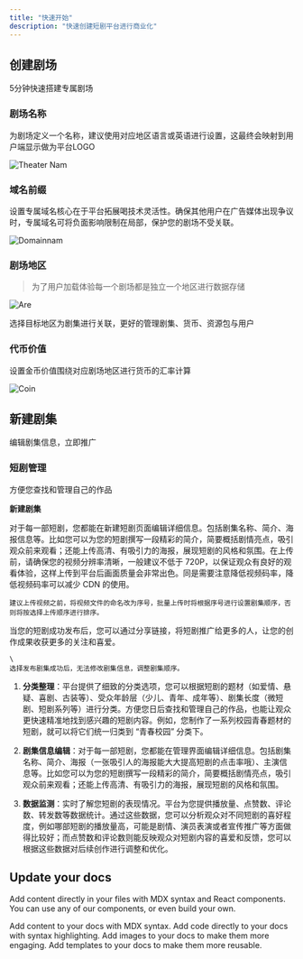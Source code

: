 ```yaml
---
title: "快速开始"
description: "快速创建短剧平台进行商业化"
---
```


## 创建剧场

5分钟快速搭建专属剧场

### 剧场名称

为剧场定义一个名称，建议使用对应地区语言或英语进行设置，这最终会映射到用户端显示做为平台LOGO

![Theater Nam](/images/quickstart/quickstart_01.png)

### 域名前缀

设置专属域名核心在于平台拓展喝技术灵活性。确保其他用户在广告媒体出现争议时，专属域名可将负面影响限制在局部，保护您的剧场不受关联。

![Domainnam](/images/quickstart/quickstart_02.png)

### 剧场地区

> 为了用户加载体验每一个剧场都是独立一个地区进行数据存储

![Are](/images/quickstart/quickstart_03.png)

选择目标地区为剧集进行关联，更好的管理剧集、货币、资源包与用户

### 代币价值

设置金币价值围绕对应剧场地区进行货币的汇率计算

![Coin](/images/quickstart/quickstart_04.png)

## 新建剧集

编辑剧集信息，立即推广

### 短剧管理

方便您查找和管理自己的作品

**新建剧集**

<AccordionGroup>
  <Accordion title="短剧基础信息" icon="pen">
    对于每一部短剧，您都能在新建短剧页面编辑详细信息。包括剧集名称、简介、海报信息等。比如您可以为您的短剧撰写一段精彩的简介，简要概括剧情亮点，吸引观众前来观看；还能上传高清、有吸引力的海报，展现短剧的风格和氛围。​
  </Accordion>
  <Accordion title="上传视频" icon="video">
    在上传前，请确保您的视频分辨率清晰，一般建议不低于 720P，以保证观众有良好的观看体验，这样上传到平台后画面质量会非常出色。同是需要注意降低视频码率，降低视频码率可以减少 CDN 的使用。

    建议上传视频之前，将视频文件的命名改为序号，批量上传时将根据序号进行设置剧集顺序，否则将按选择上传顺序进行排序。
  </Accordion>
  <Accordion title="发布剧集" icon="fly">
    当您的短剧成功发布后，您可以通过分享链接，将短剧推广给更多的人，让您的创作成果收获更多的关注和喜爱。

    \
    选择发布剧集成功后，无法修改剧集信息，调整剧集顺序。
  </Accordion>
</AccordionGroup>


1. **分类整理**：平台提供了细致的分类选项，您可以根据短剧的题材（如爱情、悬疑、喜剧、古装等）、受众年龄层（少儿、青年、成年等）、剧集长度（微短剧、短剧系列等）进行分类。方便您日后查找和管理自己的作品，也能让观众更快速精准地找到感兴趣的短剧内容。例如，您制作了一系列校园青春题材的短剧，就可以将它们统一归类到 “青春校园” 分类下。​


1. **剧集信息编辑**：对于每一部短剧，您都能在管理界面编辑详细信息。包括剧集名称、简介、海报（一张吸引人的海报能大大提高短剧的点击率哦）、主演信息等。比如您可以为您的短剧撰写一段精彩的简介，简要概括剧情亮点，吸引观众前来观看；还能上传高清、有吸引力的海报，展现短剧的风格和氛围。​


1. **数据监测**：实时了解您短剧的表现情况。平台为您提供播放量、点赞数、评论数、转发数等数据统计。通过这些数据，您可以分析观众对不同短剧的喜好程度，例如哪部短剧的播放量高，可能是剧情、演员表演或者宣传推广等方面做得比较好；而点赞数和评论数则能反映观众对短剧内容的喜爱和反馈，您可以根据这些数据对后续创作进行调整和优化。

## Update your docs

Add content directly in your files with MDX syntax and React components. You can use any of our components, or even build your own.

<CardGroup cols="2">
  <Card title="Add Content With MDX" icon="file" href="/essentials/markdown">
    Add content to your docs with MDX syntax.
  </Card>
  <Card title="Add Code Blocks" icon="square-code" href="/essentials/code">
    Add code directly to your docs with syntax highlighting.
  </Card>
  <Card title="Add Images" icon="image" href="/essentials/images">
    Add images to your docs to make them more engaging.
  </Card>
  <Card title="Add Custom Components" icon="puzzle-piece" href="/essentials/reusable-snippets">
    Add templates to your docs to make them more reusable.
  </Card>
</CardGroup>